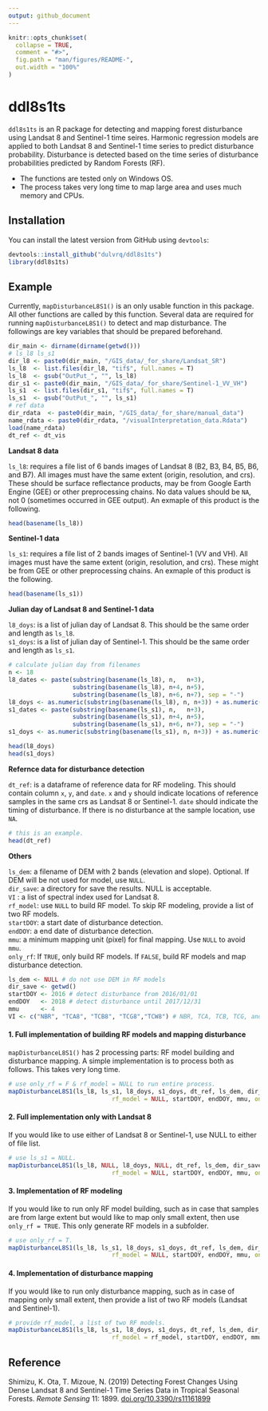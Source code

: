 ```yaml
---
output: github_document
---
```


<!-- README.md is generated from README.Rmd. Please edit that file -->

```r
knitr::opts_chunk$set(
  collapse = TRUE,
  comment = "#>",
  fig.path = "man/figures/README-",
  out.width = "100%"
)
```

# ddl8s1ts

<!-- badges: start -->
<!-- badges: end -->

`ddl8s1ts` is an R package for detecting and mapping forest disturbance using Landsat 8 and Sentinel-1 time seires. Harmonic regression models are applied to both Landsat 8 and Sentinel-1 time series to predict disturbance probability. Disturbance is detected based on the time series of disturbance probabilities predicted by Random Forests (RF).

* The functions are tested only on Windows OS. 
* The process takes very long time to map large area and uses much memory and CPUs.

## Installation

You can install the latest version from GitHub using `devtools`:

``` r
devtools::install_github("dulvrq/ddl8s1ts")
library(ddl8s1ts)
```

## Example

Currently, `mapDisturbanceL8S1()` is an only usable function in this package. All other functions are called by this function. Several data are required for running `mapDisturbanceL8S1()` to detect and map disturbance. The followings are key variables that should be prepared beforehand.

```r
dir_main <- dirname(dirname(getwd()))
# ls_l8 ls_s1
dir_l8 <- paste0(dir_main, "/GIS_data/_for_share/Landsat_SR")
ls_l8  <- list.files(dir_l8, "tif$", full.names = T)
ls_l8  <- gsub("OutPut_", "", ls_l8)
dir_s1 <- paste0(dir_main, "/GIS_data/_for_share/Sentinel-1_VV_VH")
ls_s1  <- list.files(dir_s1, "tif$", full.names = T)
ls_s1  <- gsub("OutPut_", "", ls_s1)
# ref data
dir_rdata  <- paste0(dir_main, "/GIS_data/_for_share/manual_data")
name_rdata <- paste0(dir_rdata, "/visualInterpretation_data.Rdata")
load(name_rdata)
dt_ref <- dt_vis

```

**Landsat 8 data**

`ls_l8`: requires a file list of 6 bands images of Landsat 8 (B2, B3, B4, B5, B6, and B7). All images must have the same extent (origin, resolution, and crs). These should be surface reflectance products, may be from Google Earth Engine (GEE) or other preprocessing chains. No data values should be `NA`, not 0 (sometimes occurred in GEE output). An exmaple of this product is the following.

```r
head(basename(ls_l8))
```

**Sentinel-1 data**

`ls_s1`: requires a file list of 2 bands images of Sentinel-1 (VV and VH). All images must have the same extent (origin, resolution, and crs). These might be from GEE or other preprocessing chains. An exmaple of this product is the following.

```r
head(basename(ls_s1))
```

**Julian day of Landsat 8 and Sentinel-1 data**

`l8_doys`: is a list of julian day of Landsat 8. This should be the same order and length as `ls_l8`.   
`s1_doys`: is a list of julian day of Sentinel-1. This should be the same order and length as `ls_s1`.

```r
# calculate julian day from filenames
n <- 18
l8_dates <- paste(substring(basename(ls_l8), n,   n+3),
                  substring(basename(ls_l8), n+4, n+5),
                  substring(basename(ls_l8), n+6, n+7), sep = "-")
l8_doys <- as.numeric(substring(basename(ls_l8), n, n+3)) + as.numeric(strftime(l8_dates, format = "%j")) / 365
s1_dates <- paste(substring(basename(ls_s1), n,   n+3),
                  substring(basename(ls_s1), n+4, n+5),
                  substring(basename(ls_s1), n+6, n+7), sep = "-")
s1_doys <- as.numeric(substring(basename(ls_s1), n, n+3)) + as.numeric(strftime(s1_dates, format = "%j")) / 365

head(l8_doys)
head(s1_doys)
```

**Refernce data for disturbance detection**

`dt_ref`: is a dataframe of reference data for RF modeling. This should contain column `x`, `y`, and `date`. 
`x` and `y` should indicate locations of reference samples in the same crs as Landsat 8 or Sentinel-1. 
`date` should indicate the timing of disturbance. If there is no disturbance at the sample location, use `NA`.

```r
# this is an example.
head(dt_ref)
```

**Others**    

`ls_dem`: a filename of DEM with 2 bands (elevation and slope). Optional. If DEM will be not used for model, use `NULL`.   
`dir_save`:	a directory for save the results. NULL is acceptable.  
`VI` : a list of spectral index used for Landsat 8.  
`rf_model`: use `NULL` to build RF model. To skip RF modeling, provide a list of two RF models.    
`startDOY`: a start date of disturbance detection.   
`endDOY`: a end date of disturbance detection.   
`mmu`: a minimum mapping unit (pixel) for final mapping. Use `NULL` to avoid `mmu`.    
`only_rf`: If `TRUE`, only build RF models. If `FALSE`, build RF models and map disturbance detection.

```r
ls_dem <- NULL # do not use DEM in RF models
dir_save <- getwd()
startDOY <- 2016 # detect disturbance from 2016/01/01
endDOY   <- 2018 # detect disturbance until 2017/12/31
mmu      <- 4
VI <- c("NBR", "TCA8", "TCB8", "TCG8","TCW8") # NBR, TCA, TCB, TCG, and TCW
```

#### 1. Full implementation of building RF models and mapping disturbance
`mapDisturbanceL8S1()` has 2 processing parts: RF model building and disturbance mapping. A simple implementation is to process both as follows. This takes very long time.

```r
# use only_rf = F & rf_model = NULL to run entire process.
mapDisturbanceL8S1(ls_l8, ls_s1, l8_doys, s1_doys, dt_ref, ls_dem, dir_save, VI,
                             rf_model = NULL, startDOY, endDOY, mmu, only_rf = F)
```

#### 2. Full implementation only with Landsat 8
If you would like to use either of Landsat 8 or Sentinel-1, use NULL to either of file list.

```r
# use ls_s1 = NULL.
mapDisturbanceL8S1(ls_l8, NULL, l8_doys, NULL, dt_ref, ls_dem, dir_save, VI,
                             rf_model = NULL, startDOY, endDOY, mmu, only_rf = F)
```

#### 3. Implementation of RF modeling
If you would like to run only RF model building, such as in case that samples are from large extent but would like to map only small extent, then use `only_rf = TRUE`. This only generate RF models in a subfolder.

```r
# use only_rf = T.
mapDisturbanceL8S1(ls_l8, ls_s1, l8_doys, s1_doys, dt_ref, ls_dem, dir_save, VI,
                             rf_model = NULL, startDOY, endDOY, mmu, only_rf = T)
```

#### 4. Implementation of disturbance mapping
If you would like to run only disturbance mapping, such as in case of mapping only small extent, then provide a list of two RF models (Landsat and Sentinel-1). 

```r
# provide rf_model, a list of two RF models.
mapDisturbanceL8S1(ls_l8, ls_s1, l8_doys, s1_doys, dt_ref, ls_dem, dir_save, VI,
                             rf_model = rf_model, startDOY, endDOY, mmu, only_rf = F)
```


## Reference
Shimizu, K. Ota, T. Mizoue, N. (2019) Detecting Forest Changes Using Dense Landsat 8 and Sentinel-1 Time Series Data in Tropical Seasonal Forests. _Remote Sensing_ 11: 1899. [doi.org/10.3390/rs11161899](https://doi.org/10.3390/rs11161899)

